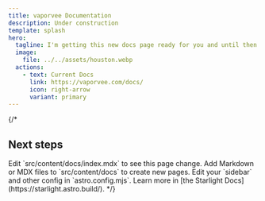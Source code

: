 ```yaml
---
title: vaporvee Documentation
description: Under construction
template: splash
hero:
  tagline: I'm getting this new docs page ready for you and until then you can use the current one!
  image:
    file: ../../assets/houston.webp
  actions:
    - text: Current Docs
      link: https://vaporvee.com/docs/
      icon: right-arrow
      variant: primary
---
```

{/* 

## Next steps

<CardGrid stagger>
	<Card title="Update content" icon="pencil">
		Edit `src/content/docs/index.mdx` to see this page change.
	</Card>
	<Card title="Add new content" icon="add-document">
		Add Markdown or MDX files to `src/content/docs` to create new pages.
	</Card>
	<Card title="Configure your site" icon="setting">
		Edit your `sidebar` and other config in `astro.config.mjs`.
	</Card>
	<Card title="Read the docs" icon="open-book">
		Learn more in [the Starlight Docs](https://starlight.astro.build/).
	</Card>
</CardGrid>
 */}
